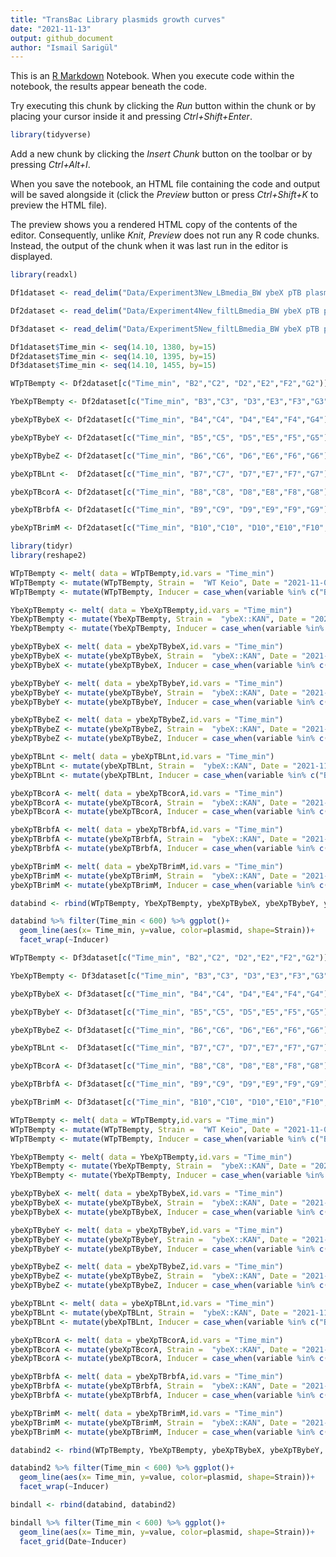 ```yaml
---
title: "TransBac Library plasmids growth curves"
date: "2021-11-13"
output: github_document
author: "Ismail Sarigül"
---
```


This is an [R Markdown](http://rmarkdown.rstudio.com) Notebook. When you execute code within the notebook, the results appear beneath the code. 

Try executing this chunk by clicking the *Run* button within the chunk or by placing your cursor inside it and pressing *Ctrl+Shift+Enter*. 

```r
library(tidyverse)
```

Add a new chunk by clicking the *Insert Chunk* button on the toolbar or by pressing *Ctrl+Alt+I*.

When you save the notebook, an HTML file containing the code and output will be saved alongside it (click the *Preview* button or press *Ctrl+Shift+K* to preview the HTML file).

The preview shows you a rendered HTML copy of the contents of the editor. Consequently, unlike *Knit*, *Preview* does not run any R code chunks. Instead, the output of the chunk when it was last run in the editor is displayed.

```r
library(readxl)

Df1dataset <- read_delim("Data/Experiment3New_LBmedia_BW ybeX pTB plasmids-ONcells-2021.txt", "\t", escape_double = FALSE, trim_ws = TRUE) 

Df2dataset <- read_delim("Data/Experiment4New_filtLBmedia_BW ybeX pTB plasmids-ONcells rep-2021.txt", "\t", escape_double = FALSE, trim_ws = TRUE) 

Df3dataset <- read_delim("Data/Experiment5New_filtLBmedia_BW ybeX pTB plasmids-ONcells rep2-2021.txt", "\t", escape_double = FALSE, trim_ws = TRUE) 

```

```r
Df1dataset$Time_min <- seq(14.10, 1380, by=15)
Df2dataset$Time_min <- seq(14.10, 1395, by=15)
Df3dataset$Time_min <- seq(14.10, 1455, by=15)
```


```r
WTpTBempty <- Df2dataset[c("Time_min", "B2","C2", "D2","E2","F2","G2")]

YbeXpTBempty <- Df2dataset[c("Time_min", "B3","C3", "D3","E3","F3","G3")]

ybeXpTBybeX <- Df2dataset[c("Time_min", "B4","C4", "D4","E4","F4","G4")]

ybeXpTBybeY <- Df2dataset[c("Time_min", "B5","C5", "D5","E5","F5","G5")]

ybeXpTBybeZ <- Df2dataset[c("Time_min", "B6","C6", "D6","E6","F6","G6")]

ybeXpTBLnt <-  Df2dataset[c("Time_min", "B7","C7", "D7","E7","F7","G7")]

ybeXpTBcorA <- Df2dataset[c("Time_min", "B8","C8", "D8","E8","F8","G8")]

ybeXpTBrbfA <- Df2dataset[c("Time_min", "B9","C9", "D9","E9","F9","G9")]

ybeXpTBrimM <- Df2dataset[c("Time_min", "B10","C10", "D10","E10","F10","G10")]

```


```r
library(tidyr)
library(reshape2)
```



```r
WTpTBempty <- melt( data = WTpTBempty,id.vars = "Time_min")
WTpTBempty <- mutate(WTpTBempty, Strain =  "WT Keio", Date = "2021-11-06", plasmid="empty")
WTpTBempty <- mutate(WTpTBempty, Inducer = case_when(variable %in% c("B2","C2","D2") ~ "noIPTG",  variable %in% c("E2","F2","G2") ~ "IPTG"))

YbeXpTBempty <- melt( data = YbeXpTBempty,id.vars = "Time_min")
YbeXpTBempty <- mutate(YbeXpTBempty, Strain =  "ybeX::KAN", Date = "2021-11-06", plasmid="empty")
YbeXpTBempty <- mutate(YbeXpTBempty, Inducer = case_when(variable %in% c("B3","C3","D3") ~ "noIPTG",  variable %in% c("E3","F3","G3") ~ "IPTG"))

ybeXpTBybeX <- melt( data = ybeXpTBybeX,id.vars = "Time_min")
ybeXpTBybeX <- mutate(ybeXpTBybeX, Strain =  "ybeX::KAN", Date = "2021-11-06", plasmid="ybeX")
ybeXpTBybeX <- mutate(ybeXpTBybeX, Inducer = case_when(variable %in% c("B4","C4","D4") ~ "noIPTG",  variable %in% c("E4","F4","G4") ~ "IPTG"))

ybeXpTBybeY <- melt( data = ybeXpTBybeY,id.vars = "Time_min")
ybeXpTBybeY <- mutate(ybeXpTBybeY, Strain =  "ybeX::KAN", Date = "2021-11-06", plasmid="ybeY")
ybeXpTBybeY <- mutate(ybeXpTBybeY, Inducer = case_when(variable %in% c("B5","C5","D5") ~ "noIPTG",  variable %in% c("E5","F5","G5") ~ "IPTG"))

ybeXpTBybeZ <- melt( data = ybeXpTBybeZ,id.vars = "Time_min")
ybeXpTBybeZ <- mutate(ybeXpTBybeZ, Strain =  "ybeX::KAN", Date = "2021-11-06", plasmid="ybeZ")
ybeXpTBybeZ <- mutate(ybeXpTBybeZ, Inducer = case_when(variable %in% c("B6","C6","D6") ~ "noIPTG",  variable %in% c("E6","F6","G6") ~ "IPTG"))

ybeXpTBLnt <- melt( data = ybeXpTBLnt,id.vars = "Time_min")
ybeXpTBLnt <- mutate(ybeXpTBLnt, Strain =  "ybeX::KAN", Date = "2021-11-06", plasmid="Lnt")
ybeXpTBLnt <- mutate(ybeXpTBLnt, Inducer = case_when(variable %in% c("B7","C7","D7") ~ "noIPTG",  variable %in% c("E7","F7","G7") ~ "IPTG"))

ybeXpTBcorA <- melt( data = ybeXpTBcorA,id.vars = "Time_min")
ybeXpTBcorA <- mutate(ybeXpTBcorA, Strain =  "ybeX::KAN", Date = "2021-11-06", plasmid="corA")
ybeXpTBcorA <- mutate(ybeXpTBcorA, Inducer = case_when(variable %in% c("B8","C8","D8") ~ "noIPTG",  variable %in% c("E8","F8","G8") ~ "IPTG"))

ybeXpTBrbfA <- melt( data = ybeXpTBrbfA,id.vars = "Time_min")
ybeXpTBrbfA <- mutate(ybeXpTBrbfA, Strain =  "ybeX::KAN", Date = "2021-11-06", plasmid="rbfA")
ybeXpTBrbfA <- mutate(ybeXpTBrbfA, Inducer = case_when(variable %in% c("B9","C9","D9") ~ "noIPTG",  variable %in% c("E9","F9","G9") ~ "IPTG"))

ybeXpTBrimM <- melt( data = ybeXpTBrimM,id.vars = "Time_min")
ybeXpTBrimM <- mutate(ybeXpTBrimM, Strain =  "ybeX::KAN", Date = "2021-11-06", plasmid ="rimM")
ybeXpTBrimM <- mutate(ybeXpTBrimM, Inducer = case_when(variable %in% c("B10","C10","D10") ~ "noIPTG",  variable %in% c("E10","F10","G10") ~ "IPTG"))
```

```r
databind <- rbind(WTpTBempty, YbeXpTBempty, ybeXpTBybeX, ybeXpTBybeY, ybeXpTBybeZ, ybeXpTBLnt, ybeXpTBcorA, ybeXpTBrbfA, ybeXpTBrimM)
```


```r
databind %>% filter(Time_min < 600) %>% ggplot()+
  geom_line(aes(x= Time_min, y=value, color=plasmid, shape=Strain))+
  facet_wrap(~Inducer)
```


```r
WTpTBempty <- Df3dataset[c("Time_min", "B2","C2", "D2","E2","F2","G2")]

YbeXpTBempty <- Df3dataset[c("Time_min", "B3","C3", "D3","E3","F3","G3")]

ybeXpTBybeX <- Df3dataset[c("Time_min", "B4","C4", "D4","E4","F4","G4")]

ybeXpTBybeY <- Df3dataset[c("Time_min", "B5","C5", "D5","E5","F5","G5")]

ybeXpTBybeZ <- Df3dataset[c("Time_min", "B6","C6", "D6","E6","F6","G6")]

ybeXpTBLnt <-  Df3dataset[c("Time_min", "B7","C7", "D7","E7","F7","G7")]

ybeXpTBcorA <- Df3dataset[c("Time_min", "B8","C8", "D8","E8","F8","G8")]

ybeXpTBrbfA <- Df3dataset[c("Time_min", "B9","C9", "D9","E9","F9","G9")]

ybeXpTBrimM <- Df3dataset[c("Time_min", "B10","C10", "D10","E10","F10","G10")]

```


```r
WTpTBempty <- melt( data = WTpTBempty,id.vars = "Time_min")
WTpTBempty <- mutate(WTpTBempty, Strain =  "WT Keio", Date = "2021-11-07", plasmid="empty")
WTpTBempty <- mutate(WTpTBempty, Inducer = case_when(variable %in% c("B2","C2","D2") ~ "noIPTG",  variable %in% c("E2","F2","G2") ~ "IPTG"))

YbeXpTBempty <- melt( data = YbeXpTBempty,id.vars = "Time_min")
YbeXpTBempty <- mutate(YbeXpTBempty, Strain =  "ybeX::KAN", Date = "2021-11-07", plasmid="empty")
YbeXpTBempty <- mutate(YbeXpTBempty, Inducer = case_when(variable %in% c("B3","C3","D3") ~ "noIPTG",  variable %in% c("E3","F3","G3") ~ "IPTG"))

ybeXpTBybeX <- melt( data = ybeXpTBybeX,id.vars = "Time_min")
ybeXpTBybeX <- mutate(ybeXpTBybeX, Strain =  "ybeX::KAN", Date = "2021-11-07", plasmid="ybeX")
ybeXpTBybeX <- mutate(ybeXpTBybeX, Inducer = case_when(variable %in% c("B4","C4","D4") ~ "noIPTG",  variable %in% c("E4","F4","G4") ~ "IPTG"))

ybeXpTBybeY <- melt( data = ybeXpTBybeY,id.vars = "Time_min")
ybeXpTBybeY <- mutate(ybeXpTBybeY, Strain =  "ybeX::KAN", Date = "2021-11-07", plasmid="ybeY")
ybeXpTBybeY <- mutate(ybeXpTBybeY, Inducer = case_when(variable %in% c("B5","C5","D5") ~ "noIPTG",  variable %in% c("E5","F5","G5") ~ "IPTG"))

ybeXpTBybeZ <- melt( data = ybeXpTBybeZ,id.vars = "Time_min")
ybeXpTBybeZ <- mutate(ybeXpTBybeZ, Strain =  "ybeX::KAN", Date = "2021-11-07", plasmid="ybeZ")
ybeXpTBybeZ <- mutate(ybeXpTBybeZ, Inducer = case_when(variable %in% c("B6","C6","D6") ~ "noIPTG",  variable %in% c("E6","F6","G6") ~ "IPTG"))

ybeXpTBLnt <- melt( data = ybeXpTBLnt,id.vars = "Time_min")
ybeXpTBLnt <- mutate(ybeXpTBLnt, Strain =  "ybeX::KAN", Date = "2021-11-07", plasmid="Lnt")
ybeXpTBLnt <- mutate(ybeXpTBLnt, Inducer = case_when(variable %in% c("B7","C7","D7") ~ "noIPTG",  variable %in% c("E7","F7","G7") ~ "IPTG"))

ybeXpTBcorA <- melt( data = ybeXpTBcorA,id.vars = "Time_min")
ybeXpTBcorA <- mutate(ybeXpTBcorA, Strain =  "ybeX::KAN", Date = "2021-11-07", plasmid="corA")
ybeXpTBcorA <- mutate(ybeXpTBcorA, Inducer = case_when(variable %in% c("B8","C8","D8") ~ "noIPTG",  variable %in% c("E8","F8","G8") ~ "IPTG"))

ybeXpTBrbfA <- melt( data = ybeXpTBrbfA,id.vars = "Time_min")
ybeXpTBrbfA <- mutate(ybeXpTBrbfA, Strain =  "ybeX::KAN", Date = "2021-11-07", plasmid="rbfA")
ybeXpTBrbfA <- mutate(ybeXpTBrbfA, Inducer = case_when(variable %in% c("B9","C9","D9") ~ "noIPTG",  variable %in% c("E9","F9","G9") ~ "IPTG"))

ybeXpTBrimM <- melt( data = ybeXpTBrimM,id.vars = "Time_min")
ybeXpTBrimM <- mutate(ybeXpTBrimM, Strain =  "ybeX::KAN", Date = "2021-11-07", plasmid ="rimM")
ybeXpTBrimM <- mutate(ybeXpTBrimM, Inducer = case_when(variable %in% c("B10","C10","D10") ~ "noIPTG",  variable %in% c("E10","F10","G10") ~ "IPTG"))
```

```r
databind2 <- rbind(WTpTBempty, YbeXpTBempty, ybeXpTBybeX, ybeXpTBybeY, ybeXpTBybeZ, ybeXpTBLnt, ybeXpTBcorA, ybeXpTBrbfA, ybeXpTBrimM)
```


```r
databind2 %>% filter(Time_min < 600) %>% ggplot()+
  geom_line(aes(x= Time_min, y=value, color=plasmid, shape=Strain))+
  facet_wrap(~Inducer)
```


```r
bindall <- rbind(databind, databind2)
```

```r
bindall %>% filter(Time_min < 600) %>% ggplot()+
  geom_line(aes(x= Time_min, y=value, color=plasmid, shape=Strain))+
  facet_grid(Date~Inducer)
```



















